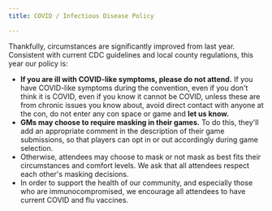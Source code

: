 ```yaml
---
title: COVID / Infectious Disease Policy

---
```


Thankfully, circumstances are significantly improved from last year. Consistent with current CDC guidelines and local county regulations, this year our policy is:

- **If you are ill with COVID-like symptoms, please do not attend.** If you have COVID-like symptoms during the convention, even if you don't think it is COVID, even if you know it cannot be COVID, unless these are from chronic issues you know about, avoid direct contact with anyone at the con, do not enter any con space or game and **let us know.** 
- **GMs may choose to require masking in their games.** To do this, they'll add an appropriate comment in the description of their game submissions, so that players can opt in or out accordingly during game selection.
- Otherwise, attendees may choose to mask or not mask as best fits their circumstances and comfort levels. We ask that all attendees respect each other's masking decisions.
- In order to support the health of our community, and especially those who are immunocompromised, we encourage all attendees to have current COVID and flu vaccines. 
